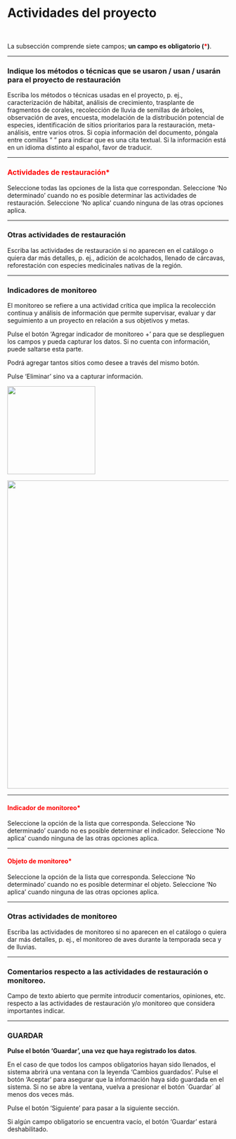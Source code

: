 # Actividades del proyecto {.unnumbered}

<br>

La subsección comprende siete campos; **un campo es obligatorio (<span style="color:red">\*</span>)**.

----

### Indique los métodos o técnicas que se usaron / usan / usarán para el proyecto de restauración {.unnumbered}
Escriba los métodos o técnicas usadas en el proyecto, p. ej., caracterización de hábitat, análisis de crecimiento, trasplante de fragmentos de corales, recolección de lluvia de semillas de árboles, observación de aves, encuesta, modelación de la distribución potencial de especies, identificación de sitios prioritarios para la restauración, meta-análisis, entre varios otros. Si copia información del documento, póngala entre comillas " " para indicar que es una cita textual. Si la información está en un idioma distinto al español, favor de traducir.

----

### <span style="color:red">Actividades de restauración\*</span> {.unnumbered}
Seleccione todas las opciones de la lista que correspondan. 
Seleccione ‘No determinado’ cuando no es posible determinar las actividades de restauración.
Seleccione ‘No aplica’ cuando ninguna de las otras opciones aplica.

----

### Otras actividades de restauración {.unnumbered}
Escriba las actividades de restauración si no aparecen en el catálogo o quiera dar más detalles, p. ej., adición de acolchados, llenado de cárcavas, reforestación con especies medicinales nativas de la región.

----

### Indicadores de monitoreo {.unnumbered}
El monitoreo se refiere a una actividad crítica que implica la recolección continua y análisis de información que permite supervisar, evaluar y dar seguimiento a un proyecto en relación a sus objetivos y metas.

Pulse el botón ‘Agregar indicador de monitoreo +’ para que se desplieguen los campos y pueda capturar los datos. Si no cuenta con información, puede saltarse esta parte. 

Podrá agregar tantos sitios como desee a través del mismo botón. 

Pulse ‘Eliminar’ sino va a capturar información.

![](https://raw.githubusercontent.com/AngelicaEMB/PruebasManualSNIRA/main/images/Imagen17.png){width="200"}

![](https://raw.githubusercontent.com/AngelicaEMB/PruebasManualSNIRA/main/images/Imagen18.png){width="700"}

----

#### <span style="color:red">Indicador de monitoreo\*</span> {.unnumbered}
Seleccione la opción de la lista que corresponda.
Seleccione ‘No determinado’ cuando no es posible determinar el indicador.
Seleccione ‘No aplica’ cuando ninguna de las otras opciones aplica.

----
 
#### <span style="color:red">Objeto de monitoreo\*</span> {.unnumbered}
Seleccione la opción de la lista que corresponda.
Seleccione ‘No determinado’ cuando no es posible determinar el objeto.
Seleccione ‘No aplica’ cuando ninguna de las otras opciones aplica.

----

### Otras actividades de monitoreo {.unnumbered}
Escriba las actividades de monitoreo si no aparecen en el catálogo o quiera dar más detalles, p. ej., el monitoreo de aves durante la temporada seca y de lluvias.

----

### Comentarios respecto a las actividades de restauración o monitoreo. {.unnumbered}
Campo de texto abierto que permite introducir comentarios, opiniones, etc. respecto a las actividades de restauración y/o monitoreo que considera importantes indicar.

----

### GUARDAR {.unnumbered}

**Pulse el botón ‘Guardar’, una vez que haya registrado los datos**.

En el caso de que todos los campos obligatorios hayan sido llenados, el sistema abrirá una ventana con la leyenda 'Cambios guardados'. Pulse el botón ‘Aceptar’ para asegurar que la información haya sido guardada en el sistema. Si no se abre la ventana, vuelva a presionar el botón ´Guardar´ al menos dos veces más.

Pulse el botón ‘Siguiente’ para pasar a la siguiente sección. 

Si algún campo obligatorio se encuentra vacío, el botón ‘Guardar’ estará deshabilitado.
